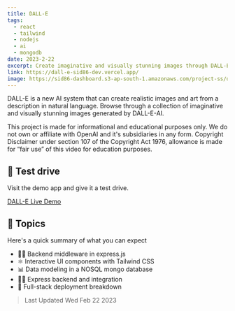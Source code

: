 ```yaml
---
title: DALL-E
tags:
  - react
  - tailwind
  - nodejs
  - ai
  - mongodb
date: 2023-2-22
excerpt: Create imaginative and visually stunning images through DALL-E-AI and share them with the community.
link: https://dall-e-sid86-dev.vercel.app/
image: https://sid86-dashboard.s3-ap-south-1.amazonaws.com/project-ss/qgRtrjictah1U5tWy9E5hr.png
---
```


<p className=''>
	DALL-E is a new AI system that can create realistic images and art from a description in natural language. Browse through a collection of imaginative and visually stunning images generated by DALL-E-AI.
  
  This project is made for informational and educational purposes only. We do not own or affiliate with OpenAI and it's subsidiaries in any form. Copyright Disclaimer under section 107 of the Copyright Act 1976, allowance is made for “fair use” of this video for education purposes.
</p>

<div className="py-5">

## :rocket: Test drive

Visit the demo app and give it a test drive.

<div>
<a target="_blank" href="https://dall-e-sid86-dev.vercel.app/" className="btn btn-green">DALL-E Live Demo</a>
</div>
</div>

<div className="py-5">

## :paperclip: Topics

Here's a quick summary of what you can expect

- 👨‍🎤 Backend middleware in express.js
- ⚛ Interactive UI components with Tailwind CSS
- 📊 Data modeling in a NOSQL mongo database
- 👨‍🔬 Express backend and integration
- 🚀 Full-stack deployment breakdown

</div>

> Last Updated Wed Feb 22 2023

  
